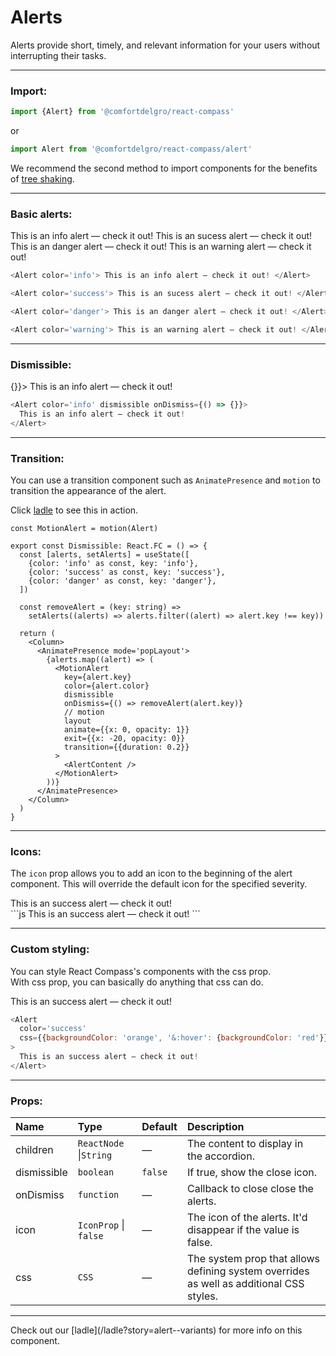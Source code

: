 
# Alerts

Alerts provide short, timely, and relevant information for your users without interrupting their tasks.

---

### Import:

```js
import {Alert} from '@comfortdelgro/react-compass'
```

or

```js
import Alert from '@comfortdelgro/react-compass/alert'
```

We recommend the second method to import components for the benefits of [tree shaking](https://developer.mozilla.org/en-US/docs/Glossary/Tree_shaking).

---

### Basic alerts:

<section className={styles.componentShowcaseContainer}>
  <Alert color='info'>This is an info alert — check it out!</Alert>
  <Alert color='success'>This is an sucess alert — check it out!</Alert>
  <Alert color='danger'>This is an danger alert — check it out!</Alert>
  <Alert color='warning'>This is an warning alert — check it out!</Alert>
</section>

```js
<Alert color='info'> This is an info alert — check it out! </Alert>

<Alert color='success'> This is an sucess alert — check it out! </Alert>

<Alert color='danger'> This is an danger alert — check it out! </Alert>

<Alert color='warning'> This is an warning alert — check it out! </Alert>
```

---

### Dismissible:

<section className={styles.componentShowcaseContainer}>
  <Alert color='info' dismissible onDismiss={() => {}}>
    This is an info alert — check it out!
  </Alert>
</section>

```js
<Alert color='info' dismissible onDismiss={() => {}}>
  This is an info alert — check it out!
</Alert>
```

---

### Transition:

You can use a transition component such as `AnimatePresence` and `motion` to transition the appearance of the alert.

Click [ladle](/ladle?story=alert--dismissible) to see this in action.

```tsx
const MotionAlert = motion(Alert)

export const Dismissible: React.FC = () => {
  const [alerts, setAlerts] = useState([
    {color: 'info' as const, key: 'info'},
    {color: 'success' as const, key: 'success'},
    {color: 'danger' as const, key: 'danger'},
  ])

  const removeAlert = (key: string) =>
    setAlerts((alerts) => alerts.filter((alert) => alert.key !== key))

  return (
    <Column>
      <AnimatePresence mode='popLayout'>
        {alerts.map((alert) => (
          <MotionAlert
            key={alert.key}
            color={alert.color}
            dismissible
            onDismiss={() => removeAlert(alert.key)}
            // motion
            layout
            animate={{x: 0, opacity: 1}}
            exit={{x: -20, opacity: 0}}
            transition={{duration: 0.2}}
          >
            <AlertContent />
          </MotionAlert>
        ))}
      </AnimatePresence>
    </Column>
  )
}
```

---

### Icons:

The `icon` prop allows you to add an icon to the beginning of the alert component. This will override the default icon for the specified severity.

<section className={styles.componentShowcaseContainer}>
  <Alert color='success' icon={faChessKing}>
    This is an success alert — check it out!
  </Alert>
</section>
```js
<Alert color='success' icon={faChessKing}>
  This is an success alert — check it out!
</Alert>
```

---

### Custom styling:

You can style React Compass's components with the css prop. <br/>
With css prop, you can basically do anything that css can do.

<section className={styles.componentShowcaseContainer}>
  <Alert
    color='success'
    css={{backgroundColor: 'orange', '&:hover': {backgroundColor: 'red'}}}
  >
    This is an success alert — check it out!
  </Alert>
</section>

```js
<Alert
  color='success'
  css={{backgroundColor: 'orange', '&:hover': {backgroundColor: 'red'}}}
>
  This is an success alert — check it out!
</Alert>
```

---

### Props:

| Name        | Type                   | Default | Description                                                                             |
| :---------- | :--------------------- | :------ | :-------------------------------------------------------------------------------------- |
| children    | `ReactNode` \|`String` | —       | The content to display in the accordion.                                                |
| dismissible | `boolean`              | `false` | If true, show the close icon.                                                           |
| onDismiss   | `function`             | —       | Callback to close close the alerts.                                                     |
| icon        | `IconProp` \| `false`  | —       | The icon of the alerts. It'd disappear if the value is false.                           |
| css         | `CSS`                  | —       | The system prop that allows defining system overrides as well as additional CSS styles. |

---

<Callout>
  Check out our [ladle](/ladle?story=alert--variants) for more info on this
  component.
</Callout>
